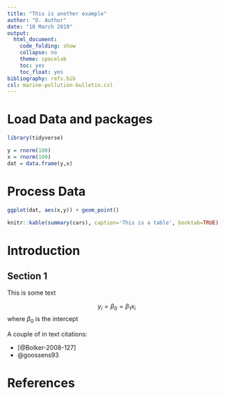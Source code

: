 ```yaml
---
title: "This is another example"
author: "D. Author"
date: "10 March 2019"
output:
  html_document: 
    code_folding: show
    collapse: no
    theme: spacelab
    toc: yes
    toc_float: yes
bibliography: refs.bib  
csl: marine-pollution-bulletin.csl
---
```


# Load Data and packages
```r
library(tidyverse)
```

```r
y = rnorm(100)
x = rnorm(100)
dat = data.frame(y,x)
```


# Process Data

```r
ggplot(dat, aes(x,y)) + geom_point()
```

```r
knitr::kable(summary(cars), caption='This is a table', booktab=TRUE)
```


# Introduction

## Section 1

This is some text

$$
y_i = \beta_0 = \beta_1 x_i
$$
where $\beta_0$ is the intercept

A couple of in text citations:

- [@Bolker-2008-127] 
- @goossens93

References
===========
